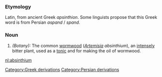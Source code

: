 ===Etymology===
Latin, from ancient Greek ''apsinthion''. Some linguists propose that this Greek word is from Persian ''aspand'' / ''spand''.

===Noun===
#''(Botany):'' The common [[wormwood]] (''[[Artemisia]] absinthium''), an [[intensely]] bitter plant, used as a [[tonic]] and for making the oil of wormwood.

[[nl:absinthium]]

[[Category:Greek derivations]]
[[Category:Persian derivations]]
